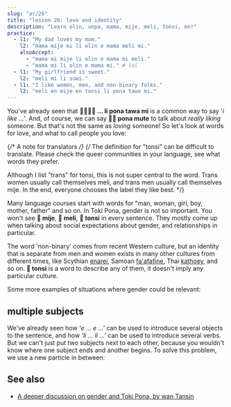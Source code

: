 ```yaml
---
slug: "ar/26"
title: "lesson 26: love and identity"
description: "Learn olin, unpa, mama, mije, meli, tonsi, en!"
practice:
  - l1: "My dad loves my mom."
    l2: "mama mije mi li olin e mama meli mi."
    alsoAccept:
      - "mama mi mije li olin e mama mi meli."
      - "mama mi li olin e mama mi." # lol
  - l1: "My girlfriend is sweet."
    l2: "meli mi li suwi."
  - l1: "I like women, men, and non-binary folks."
    l2: "meli en mije en tonsi li pona tawa mi."
---
```



You've already seen that **󱤧󱥔󱥩󱤴 ... li pona tawa mi** is a common way to say '*i like ...*'. And, of course, we can say **󱥔󱤼 pona mute** to talk about *really liking* someone. But that's not the same as *loving* someone! So let's look at words for love, and what to call people you love:

<List>
  <Word sl="olin" m="to love" />
  <Word sl="unpa" m="to have sex" />
  <Word sl="mama" m="parent" />
  <Word sl="mije" m="man, masculine person, husband; male" />
  <Word sl="meli" m="woman, feminine person, wife; female" />
  <Word sl="tonsi" m="non-binary, gender-nonconforming; trans" />
</List>

{/* A note for translators */}
{/*
  The definition for "tonsi" can be difficult to translate.
  Please check the queer communities in your language, see what words they prefer.

  Although I list "trans" for tonsi, this is not super central to the word.
  Trans women usually call themselves meli, and trans men usually call themselves mije.
  In the end, everyone chooses the label they like best.
*/}

Many language courses start with words for "man, woman, girl, boy, mother, father" and so on. In Toki Pona, gender is not so important. You won't see **󱤵 mije**, **󱤳 meli**, **󱥾 tonsi** in every sentence. They mostly come up when talking about social expectations about gender, and relationships in particular.

<List>
  <Sentence sl="mi olin e mije mi." m="I love my boyfriend."/>
  <Sentence sl="mama o!" m="Mom! (or) Dad!"/>
  <Sentence sl="mi olin e meli." m="I'm into girls."/>
</List>

The word 'non-binary' comes from recent Western culture, but an identity that is separate from men and women exists in many other cultures from different times, like Scythian [enarei](https://en.wikipedia.org/wiki/Enaree), Samoan [fa'afafine](https://en.wikipedia.org/wiki/Fa%CA%BBafafine), Thai [kathoey](https://en.wikipedia.org/wiki/Kathoey), and so on. **󱥾 tonsi** is a word to describe any of them, it doesn't imply any particular culture.

Some more examples of situations where gender could be relevant:

<List>
  <Sentence sl="len mi li mije." m="I dress masculine." />
  <Sentence sl="jan olin mi li tonsi." m="My partner is non-binary." />
  <Sentence sl="mi meli e sijelo mi kepeken misikeke." m="I make my body more feminine with medication." />
</List>

## multiple subjects

We've already seen how *'e ... e ...'* can be used to introduce several objects to the sentence, and how *'li ... li ...'* can be used to introduce several verbs. But we can't just put two subjects next to each other, because you wouldn't know where one subject ends and another begins. To solve this problem, we use a new particle in between:

<List>
  <Word sl="en" m="joins subjects" />
  <Sentence sl="mi en ona li toki." m="Me and her are chatting." />
  <Sentence sl="soweli en waso li utala." m="The animal and the bird are fighting." />
  <Sentence sl="meli en mije li unpa." m="The woman and the man have sex." />
</List>

<Practice exercises={frontmatter.practice} />

## See also
* [A deeper discussion on gender and Toki Pona, by wan Tansin](https://www.tamz.in/toki_mi/there-is-no-gender-in-toki-pona/)
